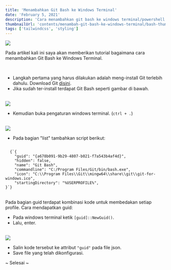 ```yaml
---
title: 'Menambahkan Git Bash ke Windows Terminal'
date: 'February 5, 2021'
description: 'Cara menambahkan git bash ke windows terminal/powershell'
thumbnailUrl: 'contents/menambah-git-bash-ke-windows-terminal/bash-thumb.png'
tags: ['tailwindcss', 'styling']
---
```


<img src="/images/contents/menambah-git-bash-ke-windows-terminal/bash-thumb.png" />

<br />

<p>
  Pada artikel kali ini saya akan memberikan tutorial bagaimana cara menambahkan
  Git Bash ke Windows Terminal.
</p>

<br />

- Langkah pertama yang harus dilakukan adalah meng-install Git terlebih
  dahulu. Download Git [disini](https://git-scm.com/downloads).
- Jika sudah ter-install terdapat Git Bash seperti gambar di bawah.

<br />

<img src="/images/contents/menambah-git-bash-ke-windows-terminal/git-bash.webp" />

<br />

- Kemudian buka pengaturan windows terminal. (`ctrl + .`)

<br />

<img src="/images/contents/menambah-git-bash-ke-windows-terminal/terminal-settings.webp" />

<br />

- Pada bagian "list" tambahkan script berikut:

<Code language="json">
  {`{
    "guid": "{a678b091-9b29-4807-b021-f7a543b4af4d}",
    "hidden": false,
    "name": "Git Bash",
    "commandline": "C:/Program Files/Git/bin/bash.exe",
    "icon": "C:\\Program Files\\Git\\mingw64\\share\\git\\git-for-windows.ico",
    "startingDirectory": "%USERPROFILE%",
}`}
</Code>

<br />

<p>
  Pada bagian guid terdapat kombinasi kode untuk membedakan setiap profile. Cara
  mendapatkan guid:
</p>

- Pada windows terminal ketik `[guid]::NewGuid()`.
- Lalu, enter.

<br />

<img src="/images/contents/menambah-git-bash-ke-windows-terminal/generate-guid.webp" />

<br />

- Salin kode tersebut ke attribut `"guid"` pada file json.
- Save file yang telah dikonfigurasi.

<p>~ Selesai ~</p>
